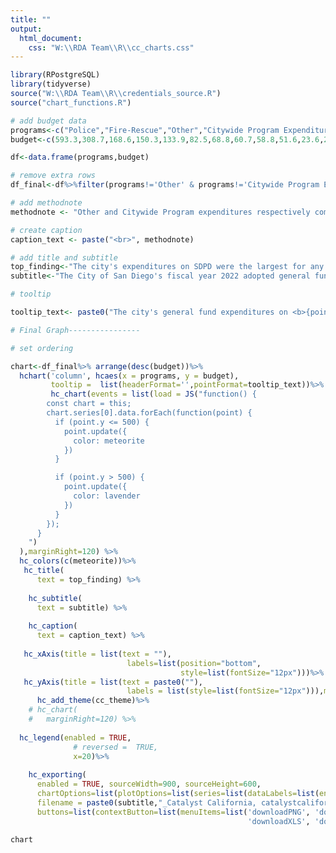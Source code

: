 ```yaml
---
title: ""
output:
  html_document:
    css: "W:\\RDA Team\\R\\cc_charts.css"
---
```

<!-- link to Google Font -->
<link href="https://fonts.googleapis.com/css2?family=Inter:wght@100;200;300;400;500;600;700;800;900&display=swap" rel="stylesheet">

```r

library(RPostgreSQL)
library(tidyverse)
source("W:\\RDA Team\\R\\credentials_source.R")
source("chart_functions.R")

# add budget data
programs<-c("Police","Fire-Rescue","Other","Citywide Program Expenditures","Parks & Recreation","Transportation","City Attorney","Library","Environmental Services","Stormwater","Facilities Services","Economic Development")
budget<-c(593.3,308.7,168.6,150.3,133.9,82.5,68.8,60.7,58.8,51.6,23.6,22.5)

df<-data.frame(programs,budget)

# remove extra rows
df_final<-df%>%filter(programs!='Other' & programs!='Citywide Program Expenditures')


```


```r

# add methodnote
methodnote <- "Other and Citywide Program expenditures respectively comprised $168.6 and $150.3 million of the city's general fund in 2022. City of San Diego, Review of FY 2022 Proposed Budget. Available at https://www.sandiego.gov/sites/default/files/12-10_iba_review_of_fiscal_year_2022_proposed_budget.pdf."

# create caption
caption_text <- paste("<br>", methodnote)

# add title and subtitle
top_finding<-"The city's expenditures on SDPD were the largest for any department"
subtitle<-"The City of San Diego's fiscal year 2022 adopted general fund expenditures by department (in millions)"

# tooltip

tooltip_text<- paste0("The city's general fund expenditures on <b>{point.programs}</b> totaled <b>${point.budget} million</b> in fiscal year 2022.")

# Final Graph----------------

# set ordering

chart<-df_final%>% arrange(desc(budget))%>%
  hchart('column', hcaes(x = programs, y = budget),
         tooltip =  list(headerFormat='',pointFormat=tooltip_text))%>%
         hc_chart(events = list(load = JS("function() {
        const chart = this;
        chart.series[0].data.forEach(function(point) {
          if (point.y <= 500) {
            point.update({
              color: meteorite
            })
          }

          if (point.y > 500) {
            point.update({
              color: lavender
            })
          }
        });
      }
    ")
  ),marginRight=120) %>%
  hc_colors(c(meteorite))%>%
   hc_title(
      text = top_finding) %>%
    
    hc_subtitle(
      text = subtitle) %>%
    
    hc_caption(
      text = caption_text) %>%
  
   hc_xAxis(title = list(text = ""),
                          labels=list(position="bottom",
                                      style=list(fontSize="12px")))%>%
   hc_yAxis(title = list(text = paste0(""),
                          labels = list(style=list(fontSize="12px"))),max=700)%>%
      hc_add_theme(cc_theme)%>%
    # hc_chart(
    #   marginRight=120) %>%
  
  hc_legend(enabled = TRUE, 
              # reversed =  TRUE,
              x=20)%>% 
    
    hc_exporting(
      enabled = TRUE, sourceWidth=900, sourceHeight=600, 
      chartOptions=list(plotOptions=list(series=list(dataLabels=list(enabled=TRUE,format='${point.budget:.1f}')))),
      filename = paste0(subtitle,"_Catalyst California, catalystcalifornia.org, 2023."),
      buttons=list(contextButton=list(menuItems=list('downloadPNG', 'downloadSVG',
                                                     'downloadXLS', 'downloadCSV'))))


```

```r
chart
```

<script>
  widg = document.getElementsByClassName('html-widget'); //find widgets
  for (let i = 0; i < widg.length; i++) { //loop through
    document.getElementsByClassName('highchart')[i].style.width = '100%'; //adjust width
    document.getElementsByClassName('highchart')[i].style.height = '100%'; //adjust height
  }
</script>